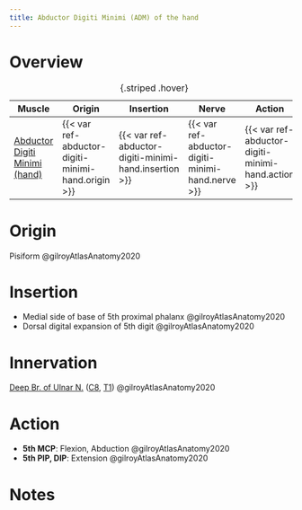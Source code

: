 ```yaml
---
title: Abductor Digiti Minimi (ADM) of the hand
---
```



# Overview

| Muscle  | Origin | Insertion | Nerve | Action |
|------|--------|-------|----------|--------|
| [Abductor Digiti Minimi (hand)]({{< var ref-abductor-digiti-minimi-hand.path >}}) | {{< var ref-abductor-digiti-minimi-hand.origin >}} | {{< var ref-abductor-digiti-minimi-hand.insertion >}} | {{< var ref-abductor-digiti-minimi-hand.nerve >}} | {{< var ref-abductor-digiti-minimi-hand.action >}} |
: {.striped .hover}



# Origin {#origin}

Pisiform @gilroyAtlasAnatomy2020

# Insertion {#insertion}

- Medial side of base of 5th proximal phalanx @gilroyAtlasAnatomy2020
- Dorsal digital expansion of 5th digit @gilroyAtlasAnatomy2020



# Innervation {#innervation}

[Deep Br. of Ulnar N.]({{< var ref-deep-branch-of-ulnar-nerve.path >}}) ([C8]({{< var ref-nerve-root.c8 >}}), [T1]({{< var ref-nerve-root.t1 >}})) @gilroyAtlasAnatomy2020

# Action {#action}

- **5th MCP**: Flexion, Abduction @gilroyAtlasAnatomy2020
- **5th PIP, DIP**: Extension @gilroyAtlasAnatomy2020

# Notes